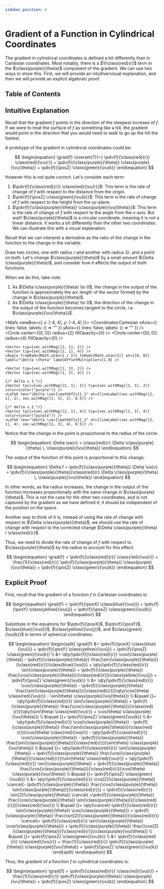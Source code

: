 ```yaml
---
sidebar_position: 6
---
```



# Gradient of a Function in Cylindrical Coordinates

The gradient in cylindrical coordinates is defined a bit differently than in Cartesian coordinates.
Most notably, there is a $1/\class{red}{r}$ term in the $\class{purple}{\theta}$ component of the gradient.
We can use two ways to show this. First, we will provide an intuitive/visual explanation, and then we will provide an explicit algebraic proof.

## Table of Contents

<TOCInline toc={toc} />

## Intuitive Explanation

Recall that the gradient $f$ points in the direction of the steepest increase of $f$.
If we were to treat the surface of $f$ as something like a hill, the gradient would point in the direction that you would need to walk to go up the hill the fastest.

A prototype of the gradient in cylindrical coordinates could be:

$$
\begin{equation}
\grad{f} \overset{?}{=} \pdv{f}{\class{red}{r}} \class{red}{\vu{r}} + \pdv{f}{\class{purple}{\theta}} \class{purple}{\vu{\theta}} + \pdv{f}{\posZ} \class{green}{\vu{k}}
\end{equation}
$$

However this is not quite correct. Let's consider each term:

1. $\pdv{f}{\class{red}{r}} \class{red}{\vu{r}}$: This term is the rate of change of $f$ with respect to the distance from the origin.
2. $\pdv{f}{\posZ} \class{green}{\vu{k}}$: This term is the rate of change of $f$ with respect to the height from the $xy$-plane.
3. $\pdv{f}{\class{purple}{\theta}} \class{purple}{\vu{\theta}}$: This term is the rate of change of $f$ with respect to the angle from the $x$-axis.
    But wait! $\class{purple}{\theta}$ is a circular coordinate, meaning it is not a linear distance.
    It works a bit differently than the other two coordinates. We can illustrate this with a visual explanation.

Recall that we can interpret a derivative as the ratio of the change in the function to the change in the variable.

Draw two circles, one with radius $r$ and another with radius $2r$, and a point on both.
Let's change $\class{purple}{\theta}$ by a small amount $\Delta \class{purple}{\theta}$, and consider how it affects the output of both functions.

When we do this, take note:

1. As $\Delta \class{purple}{\theta} \to 0$, the change in the output of the function is approximately the arc length of the sector formed by the change in $\class{purple}{\theta}$.
2. As $\Delta \class{purple}{\theta} \to 0$, the direction of the change in the output of the function becomes tangent to the circle, i.e. $\class{purple}{\vu{\theta}}$.

<Mafs viewBox={{ x: [-4, 4], y: [-4, 4] }}>
    <Coordinates.Cartesian xAxis={{ lines: false, labels: () => "" }} yAxis={{ lines: false, labels: () => "" }} />
    <Circle center={[0, 0]} radius={2} fillOpacity={0} />
    <Circle center={[0, 0]} radius={4} fillOpacity={0} />

    <Vector tip={vec.withMag([2, 1], 2)} />
    <Vector tip={vec.withMag([2, 1], 4)} />
    <Angle fromRad={Math.atan(1 / 2)} toRad={Math.atan(3)} at={[0, 0]} label="\Delta \theta" labelOffsetMultiplier={1.9} />

    <Vector tip={vec.withMag([1, 3], 2)} />
    <Vector tip={vec.withMag([1, 3], 4)} />

    {/* delta v 1 */}
    <Vector tail={vec.withMag([2, 1], 2)} tip={vec.withMag([1, 3], 2)} color={color("purple")} />
    <LaTeX tex="\Delta \vec{\mathbf{v}}_1" at={lineLabel(vec.withMag([2, 1], 2), vec.withMag([1, 3], 2), 0.5)} />

    {/* delta v 2 */}
    <Vector tail={vec.withMag([2, 1], 4)} tip={vec.withMag([1, 3], 4)} color={color("purple")} />
    <LaTeX tex="\Delta \vec{\mathbf{v}}_2" at={lineLabel(vec.withMag([2, 1], 4), vec.withMag([1, 3], 4), 0.5)} />
</Mafs>

Notice that the change in the point is proportional to the radius of the circle:

$$
\begin{equation}
\Delta \va{v} = \class{red}{r} \Delta \class{purple}{\theta} \, \class{purple}{\vu{\theta}}
\end{equation}
$$

The output of the function of this point is proportional to this change;

$$
\begin{equation}
\Delta f = \pdv{f}{\class{purple}{\theta}} \Delta \va{v} = \pdv{f}{\class{purple}{\theta}}\class{red}{r} \Delta \class{purple}{\theta} \, \class{purple}{\vu{\theta}}
\end{equation}
$$

In other words, as the radius increases, the change in the output of the function increases proportionally with the same change in $\class{purple}{\theta}$.
This is not the case for the other two coordinates, and is not captured by the gradient as we have defined it; it should be independent of the position on the space.

Another way to think of it is, instead of using the rate of change with respect to $\Delta \class{purple}{\theta}$, we should use the rate of change with respect to the corrected change $\Delta \class{purple}{\theta} / \class{red}{r}$.

Thus, we need to divide the rate of change of $f$ with respect to $\class{purple}{\theta}$ by the radius to account for this effect:

$$
\begin{equation}
\grad{f} = \pdv{f}{\class{red}{r}} \class{red}{\vu{r}} + \frac{1}{\class{red}{r}} \pdv{f}{\class{purple}{\theta}} \class{purple}{\vu{\theta}} + \pdv{f}{\posZ} \class{green}{\vu{k}}
\end{equation}
$$

## Explicit Proof

First, recall that the gradient of a function $f$ in Cartesian coordinates is:

$$
\begin{equation}
\grad{f} = \pdv{f}{\posX} \class{blue}{\vu{i}} + \pdv{f}{\posY} \class{yellow}{\vu{j}} + \pdv{f}{\posZ} \class{green}{\vu{k}}
\end{equation}
$$

Substitute in the equations for $\pdv{f}{\posX}$, $\pdv{f}{\posY}$, $\class{blue}{\vu{i}}$, $\class{yellow}{\vu{j}}$, and $\class{green}{\vu{k}}$ in terms of spherical coordinates:

$$
\begin{equation}
\begin{split}
\grad{f} &= \pdv{f}{\posX} \class{blue}{\vu{i}} + \pdv{f}{\posY} \class{yellow}{\vu{j}} + \pdv{f}{\posZ} \class{green}{\vu{k}} \\
&= \qty(\pdv{f}{\class{red}{r}} \cos(\class{purple}{\theta}) - \pdv{f}{\class{purple}{\theta}} \frac{\sin(\class{purple}{\theta})}{\class{red}{r}})\class{blue}{\vu{i}} + \qty(\pdv{f}{\class{red}{r}} \sin(\class{purple}{\theta}) + \pdv{f}{\class{purple}{\theta}} \frac{\cos(\class{purple}{\theta})}{\class{red}{r}})\class{yellow}{\vu{j}} + \pdv{f}{\posZ} \class{green}{\vu{k}} \\
&= \qty(\pdv{f}{\class{red}{r}} \cos(\class{purple}{\theta}) - \pdv{f}{\class{purple}{\theta}} \frac{\sin(\class{purple}{\theta})}{\class{red}{r}})\qty(\cos(\theta) \class{red}{\vu{r}} - \sin(\theta) \class{purple}{\vu{\theta}}) \\
&\quad {}+ \qty(\pdv{f}{\class{red}{r}} \sin(\class{purple}{\theta}) + \pdv{f}{\class{purple}{\theta}} \frac{\cos(\class{purple}{\theta})}{\class{red}{r}})\qty(\sin(\theta) \class{red}{\vu{r}} + \cos(\theta) \class{purple}{\vu{\theta}}) \\
&\quad {}+ \pdv{f}{\posZ} \class{green}{\vu{k}} \\
&= \qty(\pdv{f}{\class{red}{r}} \cos(\class{purple}{\theta}) - \pdv{f}{\class{purple}{\theta}} \frac{\sin(\class{purple}{\theta})}{\class{red}{r}})\cos(\theta) \class{red}{\vu{r}} - \qty(\pdv{f}{\class{red}{r}} \cos(\class{purple}{\theta}) - \pdv{f}{\class{purple}{\theta}} \frac{\sin(\class{purple}{\theta})}{\class{red}{r}})\sin(\theta) \class{purple}{\vu{\theta}} \\
&\quad {}+ \qty(\pdv{f}{\class{red}{r}} \sin(\class{purple}{\theta}) + \pdv{f}{\class{purple}{\theta}} \frac{\cos(\class{purple}{\theta})}{\class{red}{r}})\sin(\theta) \class{red}{\vu{r}} + \qty(\pdv{f}{\class{red}{r}} \sin(\class{purple}{\theta}) + \pdv{f}{\class{purple}{\theta}} \frac{\cos(\class{purple}{\theta})}{\class{red}{r}})\cos(\theta) \class{purple}{\vu{\theta}} \\
&\quad {}+ \pdv{f}{\posZ} \class{green}{\vu{k}} \\
&= \qty(\pdv{f}{\class{red}{r}} \cos[2](\class{purple}{\theta}) \cancel{- \pdv{f}{\class{purple}{\theta}} \frac{\cos(\class{purple}{\theta}) \sin(\class{purple}{\theta})}{\class{red}{r}}} + \pdv{f}{\class{red}{r}} \sin[2](\class{purple}{\theta}) \cancel{ +\pdv{f}{\class{purple}{\theta}} \frac{\cos(\class{purple}{\theta}) \sin(\class{purple}{\theta})}{\class{red}{r}}})\class{red}{\vu{r}} \\
&\quad {}+ \qty(\cancel{-\pdv{f}{\class{red}{r}} \sin(\class{purple}{\theta}) \cos(\class{purple}{\theta})} + \pdv{f}{\class{purple}{\theta}} \frac{\sin[2](\class{purple}{\theta})}{\class{red}{r}} \cancel{+ \pdv{f}{\class{red}{r}} \sin(\class{purple}{\theta}) \cos(\class{purple}{\theta})} + \pdv{f}{\class{purple}{\theta}} \frac{\cos[2](\class{purple}{\theta})}{\class{red}{r}})\class{purple}{\vu{\theta}} \\
&\quad {}+ \pdv{f}{\posZ} \class{green}{\vu{k}} \\
&= \pdv{f}{\class{red}{r}} \class{red}{\vu{r}} + \frac{1}{\class{red}{r}} \pdv{f}{\class{purple}{\theta}} \class{purple}{\vu{\theta}} + \pdv{f}{\posZ} \class{green}{\vu{k}}
\end{split}
\end{equation}
$$

Thus, the gradient of a function $f$ in cylindrical coordinates is:

$$
\begin{equation}
\grad{f} = \pdv{f}{\class{red}{r}} \class{red}{\vu{r}} + \frac{1}{\class{red}{r}} \pdv{f}{\class{purple}{\theta}} \class{purple}{\vu{\theta}} + \pdv{f}{\posZ} \class{green}{\vu{k}}
\end{equation}
$$
